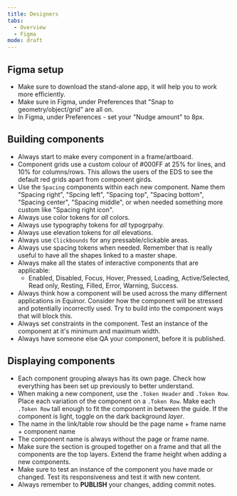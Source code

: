 ```yaml
---
title: Designers
tabs: 
  - Overview
  - Figma
mode: draft
---
```



## Figma setup 

* Make sure to download the stand-alone app, it will help you to work more efficiently. 
* Make sure in Figma, under Preferences that "Snap to geometry/object/grid" are all on. 
* In Figma, under Preferences - set your "Nudge amount" to 8px. 


## Building components

* Always start to make every component in a frame/artboard. 
* Component grids use a custom colour of #000FF at 25% for lines, and 10% for columns/rows. This allows the users of the EDS to see the default red grids apart from component girds. 
* Use the `Spacing` components within each new component. Name them "Spacing right", "Spcing left", "Spacing top", "Spacing bottom", "Spacing center", "Spacing middle", or when needed something more custom like "Spacing right icon". 
* Always use color tokens for *all* colors. 
* Always use typography tokens for *all* typogrpahy. 
* Always use elevation tokens for *all* elevations. 
* Always use `Clickbounds` for any pressable/clickable areas.
* Always use spacing tokens when needed. Remember that is really useful to have all the shapes linked to a master shape. 
* Always make all the states of interactive components that are applicable: 
    * Enabled, Disabled, Focus, Hover, Pressed, Loading, Active/Selected, Read only, Resting, Filled, Error, Warning, Success. 
* Always think how a component will be used across the many differnent applications in Equinor. Consider how the component will be stressed and potentially incorrectly used. Try to build into the component ways that will block this. 
* Always set constraints in the component. Test an instance of the component at it's minimum and maximum width. 
* Always have someone else QA your component, before it is published. 

## Displaying components

* Each component grouping always has its own page. Check how everything has been set up previously to better understand. 
* When making a new component, use the `.Token Header` and `.Token Row`. Place each variation of the component on a `.Token Row`. Make each `.Token Row` tall enough to fit the component in between the guide. If the component is light, toggle on the dark background *layer*. 
* The name in the link/table row should be the page name + frame name + component name
* The component name is always without the page or frame name. 
* Make sure the section is grouped together on a frame and that all the components are the top layers. Extend the frame height when adding a new components. 
* Make sure to test an instance of the component you have made or changed. Test its responsiveness and test it with new content. 
* Always remember to **PUBLISH** your changes, adding commit notes.
